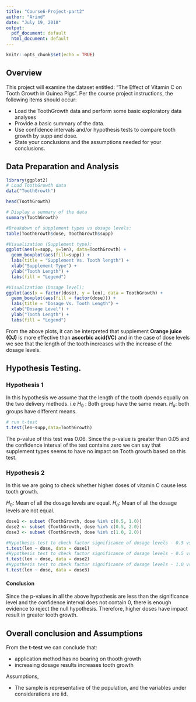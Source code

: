 ---
title: "Course6-Project-part2"
author: "Arind"
date: "July 19, 2018"
output:
  pdf_document: default
  html_document: default
---

```{r setup, include=FALSE}
knitr::opts_chunk$set(echo = TRUE)
```

## Overview

This project will examine the dataset entitled: "The Effect of Vitamin C on Tooth Growth in Guinea Pigs". Per the course project instructions, the following items should occur:

* Load the ToothGrowth data and perform some basic exploratory data analyses
* Provide a basic summary of the data.
* Use confidence intervals and/or hypothesis tests to compare tooth growth by supp and dose.
* State your conclusions and the assumptions needed for your conclusions.

## Data Preparation and Analysis
```{r echo = TRUE}
library(ggplot2)
# Load ToothGrowth data
data("ToothGrowth")

head(ToothGrowth)

# Display a summary of the data
summary(ToothGrowth)

#Breakdown of supplement types vs dosage levels:
table(ToothGrowth$dose, ToothGrowth$supp)

#Visualization (Supplement type):
ggplot(aes(x=supp, y=len), data=ToothGrowth) +
  geom_boxplot(aes(fill=supp)) +
  labs(title = "Supplement Vs. Tooth length") +
  xlab("Supplement Type") +
  ylab("Tooth Length") +
  labs(fill = "Legend")

#Visualization (Dosage level):
ggplot(aes(x = factor(dose), y = len), data = ToothGrowth) +
  geom_boxplot(aes(fill = factor(dose))) +
  labs(title = "Dosage Vs. Tooth Length") +
  xlab("Dosage Level") +
  ylab("Tooth Length") +
  labs(fill = "Legend")
```

From the above plots, it can be interpreted that supplement **Orange juice (OJ)** is more effective than **ascorbic acid(VC)** and in the case of dose levels we see that the length of the tooth increases with the increase of the dosage levels.

## Hypothesis Testing.

### Hypothesis 1
In this hypothesis we assume that the length of the tooth dpends equally on the two delivery methods. i.e
$H_0$ : Both group have the same mean.
$H_a$: both groups have different means.

```{r echo = TRUE}
# run t-test
t.test(len~supp,data=ToothGrowth)
```
The p-value of this test was 0.06.
Since the p-value is greater than 0.05 and the confidence interval of the test contains zero we can say that supplement types seems to have no impact on Tooth growth based on this test.

### Hypothesis 2
In this we are going to check whether higher doses of vitamin C cause less tooth growth.

$H_0$: Mean of all the dosage levels are equal.
$H_a$: Mean of all the dosage levels are not equal.

```{r echo = TRUE}
dose1 <- subset (ToothGrowth, dose %in% c(0.5, 1.0)) 
dose2 <- subset (ToothGrowth, dose %in% c(0.5, 2.0)) 
dose3 <- subset (ToothGrowth, dose %in% c(1.0, 2.0))

#Hypothesis test to check factor significance of dosage levels - 0.5 vs 1.0:
t.test(len ~ dose, data = dose1)
#Hypothesis test to check factor significance of dosage levels - 0.5 vs 2.0:
t.test(len ~ dose, data = dose2)
#Hypothesis test to check factor significance of dosage levels - 1.0 vs 2.0:
t.test(len ~ dose, data = dose3)
```

#### Conclusion
Since the p-values in all the above hypothesis are less than the significance level and the confidence interval does not contain 0, there is enough evidence to reject the null hypothesis. Therefore, higher doses have impact result in greater tooth growth.

## Overall conclusion and Assumptions
From the **t-test** we can conclude that:

* application method has no bearing on thooth growth
* increasing dosage results increases tooth growth

Assumptions,

* The sample is representative of the population, and the variables under considerations are iid.
